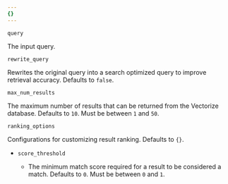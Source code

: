 ```yaml
---
{}
---
```



`query` <Type text="string" /> <MetaInfo text="required" />

The input query.

`rewrite_query` <Type text="boolean" /> <MetaInfo text="optional" />

Rewrites the original query into a search optimized query to improve retrieval accuracy. Defaults to `false`.

`max_num_results` <Type text="number" /> <MetaInfo text="optional" />

The maximum number of results that can be returned from the Vectorize database. Defaults to `10`. Must be between `1` and `50`.

`ranking_options` <Type text="object" /> <MetaInfo text="optional" />

Configurations for customizing result ranking. Defaults to `{}`.

- `score_threshold` <Type text="number" /> <MetaInfo text="optional" />
  - The minimum match score required for a result to be considered a match. Defaults to `0`. Must be between `0` and `1`.
